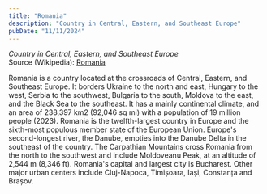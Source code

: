 ```yaml
---
title: "Romania"
description: "Country in Central, Eastern, and Southeast Europe"
pubDate: "11/11/2024"
---
```


*Country in Central, Eastern, and Southeast Europe*  
Source (Wikipedia): [Romania][1]

Romania is a country located at the crossroads of Central, Eastern, and Southeast Europe. It borders Ukraine to the north and east, Hungary to the west, Serbia to the southwest, Bulgaria to the south, Moldova to the east, and the Black Sea to the southeast. It has a mainly continental climate, and an area of 238,397 km2 (92,046 sq mi) with a population of 19 million people (2023). Romania is the twelfth-largest country in Europe and the sixth-most populous member state of the European Union. Europe's second-longest river, the Danube, empties into the Danube Delta in the southeast of the country. The Carpathian Mountains cross Romania from the north to the southwest and include Moldoveanu Peak, at an altitude of 2,544 m (8,346 ft). Romania's capital and largest city is Bucharest. Other major urban centers include Cluj-Napoca, Timișoara, Iași, Constanța and Brașov.

[1]: https://en.wikipedia.org/wiki/Romania
